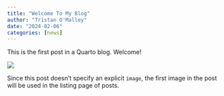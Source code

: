 ```yaml
---
title: "Welcome To My Blog"
author: "Tristan O'Malley"
date: "2024-02-06"
categories: [news]
---
```


This is the first post in a Quarto blog. Welcome!

![](thumbnail.jpg)

Since this post doesn't specify an explicit `image`, the first image in the post will be used in the listing page of posts.

